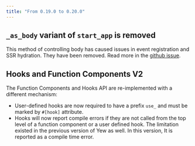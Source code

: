 ```yaml
---
title: "From 0.19.0 to 0.20.0"
---
```


## `_as_body` variant of `start_app` is removed

This method of controlling body has caused issues in event registration and
SSR hydration. They have been removed. Read more in the [github issue](https://github.com/yewstack/yew/pull/2346).

## Hooks and Function Components V2

The Function Components and Hooks API are re-implemented with a different mechanism:

- User-defined hooks are now required to have a prefix `use_` and must be marked by `#[hook]` attribute.
- Hooks will now report compile errors if they are not called from the top level of a function component
  or a user defined hook. The limitation existed in the previous version of Yew as well. In this version,
  It is reported as a compile time error.
